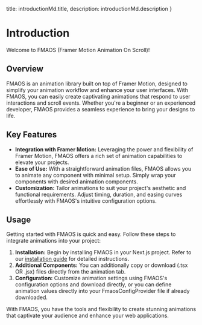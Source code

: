 
  title: introductionMd.title,
  description: introductionMd.description
}

# Introduction

Welcome to FMAOS (Framer Motion Animation On Scroll)!

## Overview

FMAOS is an animation library built on top of Framer Motion, designed to simplify your animation workflow and enhance your user interfaces. With FMAOS, you can easily create captivating animations that respond to user interactions and scroll events. Whether you're a beginner or an experienced developer, FMAOS provides a seamless experience to bring your designs to life.

## Key Features

- **Integration with Framer Motion:** Leveraging the power and flexibility of Framer Motion, FMAOS offers a rich set of animation capabilities to elevate your projects.
- **Ease of Use:** With a straightforward animation files, FMAOS allows you to animate any component with minimal setup. Simply wrap your components with desired animation components.
- **Customization:** Tailor animations to suit your project's aesthetic and functional requirements. Adjust timing, duration, and easing curves effortlessly with FMAOS's intuitive configuration options.

## Usage

Getting started with FMAOS is quick and easy. Follow these steps to integrate animations into your project:

1. **Installation:** Begin by installing FMAOS in your Next.js project. Refer to our [installation guide](/installation) for detailed instructions.
2. **Additional Components:** You can additionally copy or download (.tsx OR .jsx) files directly from the animation tab.
3. **Configuration:** Customize animation settings using FMAOS's configuration options and download directly, or you can define animation values directly into your FmaosConfigProvider file if already downloaded.

With FMAOS, you have the tools and flexibility to create stunning animations that captivate your audience and enhance your web applications.
